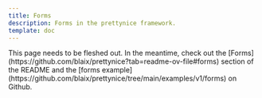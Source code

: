 ```yaml
---
title: Forms
description: Forms in the prettynice framework.
template: doc
---
```



<Aside type="note">
  This page needs to be fleshed out.
  In the meantime, check out the [Forms](https://github.com/blaix/prettynice?tab=readme-ov-file#forms) section of the README
  and the [forms example](https://github.com/blaix/prettynice/tree/main/examples/v1/forms) on Github.
</Aside>
